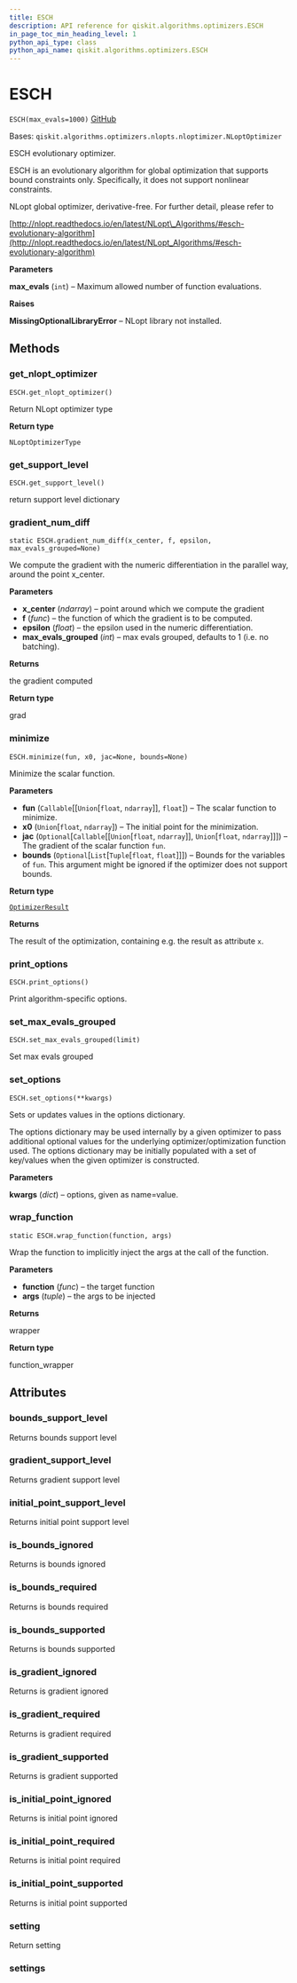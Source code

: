 ```yaml
---
title: ESCH
description: API reference for qiskit.algorithms.optimizers.ESCH
in_page_toc_min_heading_level: 1
python_api_type: class
python_api_name: qiskit.algorithms.optimizers.ESCH
---
```


# ESCH

<span id="qiskit.algorithms.optimizers.ESCH" />

`ESCH(max_evals=1000)` [GitHub](https://github.com/qiskit/qiskit/tree/stable/0.23/qiskit/algorithms/optimizers/nlopts/esch.py "view source code")

Bases: `qiskit.algorithms.optimizers.nlopts.nloptimizer.NLoptOptimizer`

ESCH evolutionary optimizer.

ESCH is an evolutionary algorithm for global optimization that supports bound constraints only. Specifically, it does not support nonlinear constraints.

NLopt global optimizer, derivative-free. For further detail, please refer to

[http://nlopt.readthedocs.io/en/latest/NLopt\_Algorithms/#esch-evolutionary-algorithm](http://nlopt.readthedocs.io/en/latest/NLopt_Algorithms/#esch-evolutionary-algorithm)

**Parameters**

**max\_evals** (`int`) – Maximum allowed number of function evaluations.

**Raises**

**MissingOptionalLibraryError** – NLopt library not installed.

## Methods

### get\_nlopt\_optimizer

<span id="qiskit.algorithms.optimizers.ESCH.get_nlopt_optimizer" />

`ESCH.get_nlopt_optimizer()`

Return NLopt optimizer type

**Return type**

`NLoptOptimizerType`

### get\_support\_level

<span id="qiskit.algorithms.optimizers.ESCH.get_support_level" />

`ESCH.get_support_level()`

return support level dictionary

### gradient\_num\_diff

<span id="qiskit.algorithms.optimizers.ESCH.gradient_num_diff" />

`static ESCH.gradient_num_diff(x_center, f, epsilon, max_evals_grouped=None)`

We compute the gradient with the numeric differentiation in the parallel way, around the point x\_center.

**Parameters**

*   **x\_center** (*ndarray*) – point around which we compute the gradient
*   **f** (*func*) – the function of which the gradient is to be computed.
*   **epsilon** (*float*) – the epsilon used in the numeric differentiation.
*   **max\_evals\_grouped** (*int*) – max evals grouped, defaults to 1 (i.e. no batching).

**Returns**

the gradient computed

**Return type**

grad

### minimize

<span id="qiskit.algorithms.optimizers.ESCH.minimize" />

`ESCH.minimize(fun, x0, jac=None, bounds=None)`

Minimize the scalar function.

**Parameters**

*   **fun** (`Callable`\[\[`Union`\[`float`, `ndarray`]], `float`]) – The scalar function to minimize.
*   **x0** (`Union`\[`float`, `ndarray`]) – The initial point for the minimization.
*   **jac** (`Optional`\[`Callable`\[\[`Union`\[`float`, `ndarray`]], `Union`\[`float`, `ndarray`]]]) – The gradient of the scalar function `fun`.
*   **bounds** (`Optional`\[`List`\[`Tuple`\[`float`, `float`]]]) – Bounds for the variables of `fun`. This argument might be ignored if the optimizer does not support bounds.

**Return type**

[`OptimizerResult`](qiskit.algorithms.optimizers.OptimizerResult "qiskit.algorithms.optimizers.optimizer.OptimizerResult")

**Returns**

The result of the optimization, containing e.g. the result as attribute `x`.

### print\_options

<span id="qiskit.algorithms.optimizers.ESCH.print_options" />

`ESCH.print_options()`

Print algorithm-specific options.

### set\_max\_evals\_grouped

<span id="qiskit.algorithms.optimizers.ESCH.set_max_evals_grouped" />

`ESCH.set_max_evals_grouped(limit)`

Set max evals grouped

### set\_options

<span id="qiskit.algorithms.optimizers.ESCH.set_options" />

`ESCH.set_options(**kwargs)`

Sets or updates values in the options dictionary.

The options dictionary may be used internally by a given optimizer to pass additional optional values for the underlying optimizer/optimization function used. The options dictionary may be initially populated with a set of key/values when the given optimizer is constructed.

**Parameters**

**kwargs** (*dict*) – options, given as name=value.

### wrap\_function

<span id="qiskit.algorithms.optimizers.ESCH.wrap_function" />

`static ESCH.wrap_function(function, args)`

Wrap the function to implicitly inject the args at the call of the function.

**Parameters**

*   **function** (*func*) – the target function
*   **args** (*tuple*) – the args to be injected

**Returns**

wrapper

**Return type**

function\_wrapper

## Attributes

<span id="qiskit.algorithms.optimizers.ESCH.bounds_support_level" />

### bounds\_support\_level

Returns bounds support level

<span id="qiskit.algorithms.optimizers.ESCH.gradient_support_level" />

### gradient\_support\_level

Returns gradient support level

<span id="qiskit.algorithms.optimizers.ESCH.initial_point_support_level" />

### initial\_point\_support\_level

Returns initial point support level

<span id="qiskit.algorithms.optimizers.ESCH.is_bounds_ignored" />

### is\_bounds\_ignored

Returns is bounds ignored

<span id="qiskit.algorithms.optimizers.ESCH.is_bounds_required" />

### is\_bounds\_required

Returns is bounds required

<span id="qiskit.algorithms.optimizers.ESCH.is_bounds_supported" />

### is\_bounds\_supported

Returns is bounds supported

<span id="qiskit.algorithms.optimizers.ESCH.is_gradient_ignored" />

### is\_gradient\_ignored

Returns is gradient ignored

<span id="qiskit.algorithms.optimizers.ESCH.is_gradient_required" />

### is\_gradient\_required

Returns is gradient required

<span id="qiskit.algorithms.optimizers.ESCH.is_gradient_supported" />

### is\_gradient\_supported

Returns is gradient supported

<span id="qiskit.algorithms.optimizers.ESCH.is_initial_point_ignored" />

### is\_initial\_point\_ignored

Returns is initial point ignored

<span id="qiskit.algorithms.optimizers.ESCH.is_initial_point_required" />

### is\_initial\_point\_required

Returns is initial point required

<span id="qiskit.algorithms.optimizers.ESCH.is_initial_point_supported" />

### is\_initial\_point\_supported

Returns is initial point supported

<span id="qiskit.algorithms.optimizers.ESCH.setting" />

### setting

Return setting

<span id="qiskit.algorithms.optimizers.ESCH.settings" />

### settings

